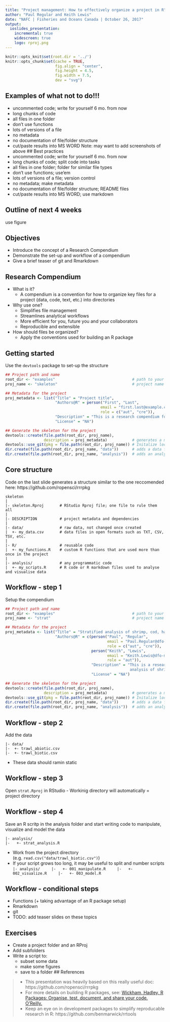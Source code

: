 ```yaml
---
title: "Project management: How to effectively organize a project in R"
author: "Paul Regular and Keith Lewis"
date: "NAFC | Fisheries and Oceans Canada | October 26, 2017"
output: 
  ioslides_presentation:
    incremental: true
    widescreen: true
    logo: rproj.png
---
```



```r
knitr::opts_knit$set(root.dir = '../')
knitr::opts_chunk$set(cache = TRUE, 
                      fig.align = "center", 
                      fig.height = 4.5, 
                      fig.width = 7.5,
                      dev = "svg")
```

## Examples of what not to do!!!
- uncommented code; write for yourself 6 mo. from now
- long chunks of code
- all files in one folder
- don't use functions
- lots of versions of a file
- no metadata
- no documentation of file/folder structure
- cut/paste results into MS WORD
Note: may want to add screenshots of above
## Best practices
- uncommented code; write for yourself 6 mo. from now
- long chunks of code; split code into tasks
- all files in one folder; folder for similar file types
- don't use functions; use'em
- lots of versions of a file; version control
- no metadata; make metadata
- no documentation of file/folder structure; README files
- cut/paste results into MS WORD; use markdown

## Outline of next 4 weeks
use figure

## Objectives {.build}

- Introduce the concept of a Research Compendium
- Demonstrate the set-up and workflow of a compendium
- Give a brief teaser of git and Rmarkdown

## Research Compendium

- What is it?
    - A compendium is a convention for how to organize key files for a project (data, code, text, etc.) into directories
- Why use one?
    - Simplifies file management
    - Streamlines analytical workflows
    - More efficient for you, future you and your collaborators
    - Reproducible and extensible
- How should files be organized?
    - Apply the conventions used for building an R package
    
## Getting started {.smaller}

Use the `devtools` package to set-up the structure

```r

## Project path and name
root_dir <- "examples"                                  # path to your project
proj_name <- "skeleton"                                 # project name

## Metadata for the project
proj_metadata <- list("Title" = "Project title",
                      "Authors@R" = person("First", "Last", 
                                          email = "first.last@example.com", 
                                          role = c("aut", "cre")),
                      "Description" = "This is a research compendium for...",
                      "License" = "NA")

## Generate the skeleton for the project
devtools::create(file.path(root_dir, proj_name),
                 description = proj_metadata)           # generates a minimum R package skeleton
devtools::use_git(pkg = file.path(root_dir, proj_name)) # Initalize local git repository
dir.create(file.path(root_dir, proj_name, "data"))      # adds a data folder to the directory
dir.create(file.path(root_dir, proj_name, "analysis"))  # adds an analysis folder to the directory

```


## Core structure {.smaller}

Code on the last slide generates a structure similar to the one reccomended here: https://github.com/ropensci/rrrpkg

```
skeleton
|
|- skeleton.Rproj       # RStudio Rproj file; one file to rule them all
|
|- DESCRIPTION          # project metadata and dependencies 
|
|- data/                # raw data, not changed once created
|  +- my_data.csv       # data files in open formats such as TXT, CSV, TSV, etc.
|
|- R/                   # reusable code
|  +- my_functions.R    # custom R functions that are used more than once in the project
|
|- analysis/            # any programmatic code 
|  +- my_scripts.R      # R code or R markdown files used to analyse and visualise data 

```

## Workflow - step 1 {.smaller}

Setup the compendium

```r

## Project path and name
root_dir <- "examples"                                  # path to your project
proj_name <- "strat"                                    # project name

## Metadata for the project
proj_metadata <- list("Title" = "Stratified analysis of shrimp, cod, halibut and redfish population trends",
                      "Authors@R" = c(person("Paul", "Regular", 
                                             email = "Paul.Regular@dfo-mpo.gc.ca", 
                                             role = c("aut", "cre")),
                                      person("Keith", "Lewis", 
                                             email = "Keith.Lewis@dfo-mpo.gc.ca", 
                                             role = "aut")),
                                      "Description" = "This is a research compendium for stratified
                                                       analysis of shrimp population trends.",
                                      "License" = "NA")

## Generate the skeleton for the project
devtools::create(file.path(root_dir, proj_name),
                 description = proj_metadata)           # generates a minimum R package skeleton
devtools::use_git(pkg = file.path(root_dir, proj_name)) # Initalize local git repository
dir.create(file.path(root_dir, proj_name, "data"))      # adds a data folder to the directory
dir.create(file.path(root_dir, proj_name, "analysis"))  # adds an analysis folder to the directory

```

## Workflow - step 2 {.build}

Add the data

```
|- data/
|-  +- trawl_abiotic.csv
|-  +- trawl_biotic.csv

```
- These data should ramin static


## Workflow - step 3

Open `strat.Rproj` in RStudio
- Workinig directory will automatically = project directory

## Workflow - step 4 {.build}

Save an R scritp in the analysis folder and start writing code to manipulate, visualize and model the data
```
|- analysis/
|-   +- strat_analysis.R
```
- Work from the project directory (e.g. `read.csv("data/trawl_biotic.csv")`)
- If your script grows too long, it may be useful to split and number scripts
    ```
    |- analysis/
    |-   +- 001_manipulate.R
    |-   +- 002_visualize.R
    |-   +- 003_model.R
    ```

## Workflow - conditional steps

- Functions (+ taking advantage of an R package setup)
- Rmarkdown
- git
- TODO: add teaser slides on these topics



## Exercises
- Create a project folder and an RProj
- Add subfolders
- Write a script to:
  - subset some data
  - make some figures
  - save to a folder
## References

> - This presentation was heavily based on this really useful doc: https://github.com/ropensci/rrrpkg
> - For more details on building R packages, see: [Wickham, Hadley, R Packages: Organise, test, document, and share your code. O'Reilly.](http://r-pkgs.had.co.nz/)
> - Keep an eye on in development packages to simplify reproducable research in R: https://github.com/benmarwick/rrtools

